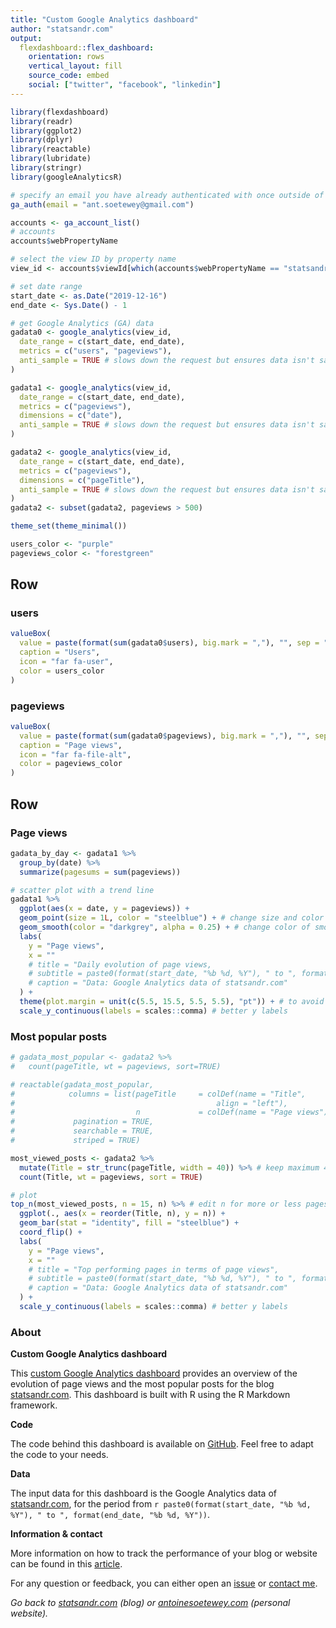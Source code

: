 ```yaml
---
title: "Custom Google Analytics dashboard"
author: "statsandr.com"
output: 
  flexdashboard::flex_dashboard:
    orientation: rows
    vertical_layout: fill
    source_code: embed
    social: ["twitter", "facebook", "linkedin"]
---
```


```r
library(flexdashboard)
library(readr)
library(ggplot2)
library(dplyr)
library(reactable)
library(lubridate)
library(stringr)
library(googleAnalyticsR)

# specify an email you have already authenticated with once outside of Rmd
ga_auth(email = "ant.soetewey@gmail.com")

accounts <- ga_account_list()
# accounts
accounts$webPropertyName

# select the view ID by property name
view_id <- accounts$viewId[which(accounts$webPropertyName == "statsandr.com")]

# set date range
start_date <- as.Date("2019-12-16")
end_date <- Sys.Date() - 1

# get Google Analytics (GA) data
gadata0 <- google_analytics(view_id,
  date_range = c(start_date, end_date),
  metrics = c("users", "pageviews"),
  anti_sample = TRUE # slows down the request but ensures data isn't sampled
)

gadata1 <- google_analytics(view_id,
  date_range = c(start_date, end_date),
  metrics = c("pageviews"),
  dimensions = c("date"),
  anti_sample = TRUE # slows down the request but ensures data isn't sampled
)

gadata2 <- google_analytics(view_id,
  date_range = c(start_date, end_date),
  metrics = c("pageviews"),
  dimensions = c("pageTitle"),
  anti_sample = TRUE # slows down the request but ensures data isn't sampled
)
gadata2 <- subset(gadata2, pageviews > 500)

theme_set(theme_minimal())

users_color <- "purple"
pageviews_color <- "forestgreen"
```

Row
-----------------------------------------------------------------------

### users {.value-box}

```r
valueBox(
  value = paste(format(sum(gadata0$users), big.mark = ","), "", sep = " "),
  caption = "Users",
  icon = "far fa-user",
  color = users_color
)
```

### pageviews {.value-box}

```r
valueBox(
  value = paste(format(sum(gadata0$pageviews), big.mark = ","), "", sep = " "),
  caption = "Page views",
  icon = "far fa-file-alt",
  color = pageviews_color
)
```

Row {.tabset}
-----------------------------------------------------------------------

### Page views

```r
gadata_by_day <- gadata1 %>% 
  group_by(date) %>% 
  summarize(pagesums = sum(pageviews))

# scatter plot with a trend line
gadata1 %>%
  ggplot(aes(x = date, y = pageviews)) +
  geom_point(size = 1L, color = "steelblue") + # change size and color of points
  geom_smooth(color = "darkgrey", alpha = 0.25) + # change color of smoothed line and transparency of confidence interval
  labs(
    y = "Page views",
    x = ""
    # title = "Daily evolution of page views,
    # subtitle = paste0(format(start_date, "%b %d, %Y"), " to ", format(end_date, "%b %d, %Y")),
    # caption = "Data: Google Analytics data of statsandr.com"
  ) +
  theme(plot.margin = unit(c(5.5, 15.5, 5.5, 5.5), "pt")) + # to avoid the plot being cut on the right edge
  scale_y_continuous(labels = scales::comma) # better y labels
```

### Most popular posts

```r
# gadata_most_popular <- gadata2 %>% 
#   count(pageTitle, wt = pageviews, sort=TRUE)

# reactable(gadata_most_popular,
#            columns = list(pageTitle     = colDef(name = "Title",
#                                             align = "left"),
#                           n             = colDef(name = "Page views")),
#             pagination = TRUE,
#             searchable = TRUE,
#             striped = TRUE)

most_viewed_posts <- gadata2 %>%
  mutate(Title = str_trunc(pageTitle, width = 40)) %>% # keep maximum 40 characters
  count(Title, wt = pageviews, sort = TRUE)

# plot
top_n(most_viewed_posts, n = 15, n) %>% # edit n for more or less pages to display
  ggplot(., aes(x = reorder(Title, n), y = n)) +
  geom_bar(stat = "identity", fill = "steelblue") +
  coord_flip() +
  labs(
    y = "Page views",
    x = ""
    # title = "Top performing pages in terms of page views",
    # subtitle = paste0(format(start_date, "%b %d, %Y"), " to ", format(end_date, "%b %d, %Y")),
    # caption = "Data: Google Analytics data of statsandr.com"
  ) +
  scale_y_continuous(labels = scales::comma) # better y labels
```

### About

**Custom Google Analytics dashboard**

This [custom Google Analytics dashboard](https://statsandr.com/blog/files/google-analytics-dashboard/) provides an overview of the evolution of page views and the most popular posts for the blog [statsandr.com](https://statsandr.com/). This dashboard is built with R using the R Markdown framework.

**Code**

The code behind this dashboard is available on [GitHub](https://github.com/AntoineSoetewey/Google-Analytics-dashboard){target="_blank"}. Feel free to adapt the code to your needs.

**Data**

The input data for this dashboard is the Google Analytics data of [statsandr.com](https://statsandr.com/), for the period from `r paste0(format(start_date, "%b %d, %Y"), " to ", format(end_date, "%b %d, %Y"))`.

**Information & contact**

More information on how to track the performance of your blog or website can be found in this [article](https://statsandr.com/blog/track-blog-performance-in-r/).

For any question or feedback, you can either open an [issue](https://github.com/AntoineSoetewey/Google-Analytics-dashboard/issues){target="_blank"} or [contact me](https://statsandr.com/contact/).


*Go back to [statsandr.com](https://statsandr.com/) (blog) or [antoinesoetewey.com](https://www.antoinesoetewey.com/) (personal website).*
